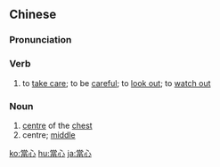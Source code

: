 {{also|当心}}
==Chinese==
{{zh-forms|s=当心}}

===Pronunciation===
{{zh-pron
|m=dāngxīn
|c=dong1 sam1
|mn=qz,xm,zz:tong-sim/qz,xm,zz:tng-sim
|cat=v,n
}}

===Verb===
{{zh-verb}}

# to [[take care]]; to be [[careful]]; to [[look out]]; to [[watch out]]

===Noun===
{{zh-noun}}

# [[centre]] of the [[chest]]
# centre; [[middle]]

{{zh-cat|Advanced}}

[[ko:當心]]
[[hu:當心]]
[[ja:當心]]